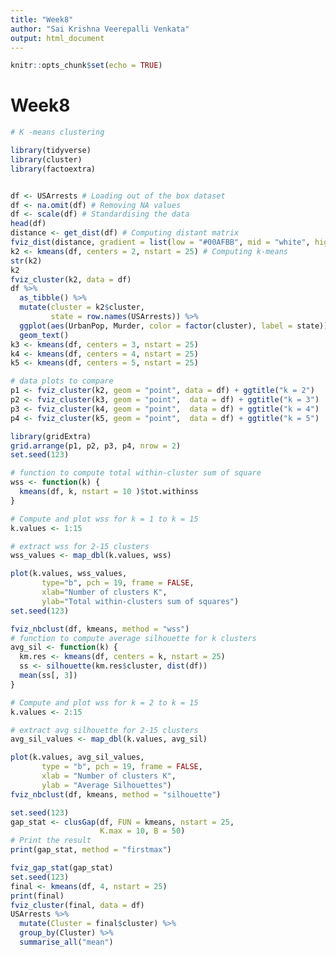 ```yaml
---
title: "Week8"
author: "Sai Krishna Veerepalli Venkata"
output: html_document
---
```


```r
knitr::opts_chunk$set(echo = TRUE)
```


# Week8
```r
# K -means clustering

library(tidyverse) 
library(cluster)    
library(factoextra)


df <- USArrests # Loading out of the box dataset
df <- na.omit(df) # Removing NA values
df <- scale(df) # Standardising the data 
head(df) 
distance <- get_dist(df) # Computing distant matrix
fviz_dist(distance, gradient = list(low = "#00AFBB", mid = "white", high = "#FC4E07")) # Visualising distance matrix
k2 <- kmeans(df, centers = 2, nstart = 25) # Computing k-means 
str(k2)
k2
fviz_cluster(k2, data = df)
df %>%
  as_tibble() %>%
  mutate(cluster = k2$cluster,
         state = row.names(USArrests)) %>%
  ggplot(aes(UrbanPop, Murder, color = factor(cluster), label = state)) +
  geom_text() 
k3 <- kmeans(df, centers = 3, nstart = 25)
k4 <- kmeans(df, centers = 4, nstart = 25)
k5 <- kmeans(df, centers = 5, nstart = 25)

# data plots to compare
p1 <- fviz_cluster(k2, geom = "point", data = df) + ggtitle("k = 2")
p2 <- fviz_cluster(k3, geom = "point",  data = df) + ggtitle("k = 3")
p3 <- fviz_cluster(k4, geom = "point",  data = df) + ggtitle("k = 4")
p4 <- fviz_cluster(k5, geom = "point",  data = df) + ggtitle("k = 5")

library(gridExtra)
grid.arrange(p1, p2, p3, p4, nrow = 2)
set.seed(123)

# function to compute total within-cluster sum of square 
wss <- function(k) {
  kmeans(df, k, nstart = 10 )$tot.withinss
}

# Compute and plot wss for k = 1 to k = 15
k.values <- 1:15

# extract wss for 2-15 clusters
wss_values <- map_dbl(k.values, wss)

plot(k.values, wss_values,
       type="b", pch = 19, frame = FALSE, 
       xlab="Number of clusters K",
       ylab="Total within-clusters sum of squares")
set.seed(123)

fviz_nbclust(df, kmeans, method = "wss")
# function to compute average silhouette for k clusters
avg_sil <- function(k) {
  km.res <- kmeans(df, centers = k, nstart = 25)
  ss <- silhouette(km.res$cluster, dist(df))
  mean(ss[, 3])
}

# Compute and plot wss for k = 2 to k = 15
k.values <- 2:15

# extract avg silhouette for 2-15 clusters
avg_sil_values <- map_dbl(k.values, avg_sil)

plot(k.values, avg_sil_values,
       type = "b", pch = 19, frame = FALSE, 
       xlab = "Number of clusters K",
       ylab = "Average Silhouettes")
fviz_nbclust(df, kmeans, method = "silhouette")

set.seed(123)
gap_stat <- clusGap(df, FUN = kmeans, nstart = 25,
                    K.max = 10, B = 50)
# Print the result
print(gap_stat, method = "firstmax")

fviz_gap_stat(gap_stat)
set.seed(123)
final <- kmeans(df, 4, nstart = 25)
print(final)
fviz_cluster(final, data = df)
USArrests %>%
  mutate(Cluster = final$cluster) %>%
  group_by(Cluster) %>%
  summarise_all("mean")
```

